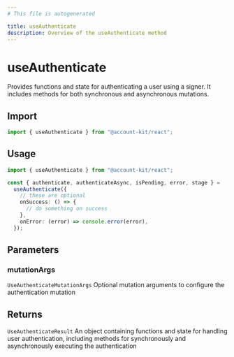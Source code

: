 ```yaml
---
# This file is autogenerated

title: useAuthenticate
description: Overview of the useAuthenticate method
---
```


# useAuthenticate

Provides functions and state for authenticating a user using a signer. It includes methods for both synchronous and asynchronous mutations.

## Import

```ts
import { useAuthenticate } from "@account-kit/react";
```

## Usage

```ts
import { useAuthenticate } from "@account-kit/react";

const { authenticate, authenticateAsync, isPending, error, stage } =
  useAuthenticate({
    // these are optional
    onSuccess: () => {
      // do something on success
    },
    onError: (error) => console.error(error),
  });
```

## Parameters

### mutationArgs

`UseAuthenticateMutationArgs`
Optional mutation arguments to configure the authentication mutation

## Returns

`UseAuthenticateResult`
An object containing functions and state for handling user authentication, including methods for synchronously and asynchronously executing the authentication
